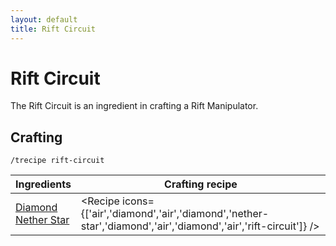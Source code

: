 ```yaml
---
layout: default
title: Rift Circuit
---
```



Rift Circuit
===================

The Rift Circuit is an ingredient in crafting a Rift Manipulator.

## Crafting

`/trecipe rift-circuit`

| Ingredients | Crafting recipe |
| ----------- | --------------- |
| [Diamond](https://minecraft.wiki/w/Diamond)<br/>[Nether Star](https://minecraft.wiki/w/Nether_Star) | <Recipe icons={['air','diamond','air','diamond','nether-star','diamond','air','diamond','air','rift-circuit']} /> |
